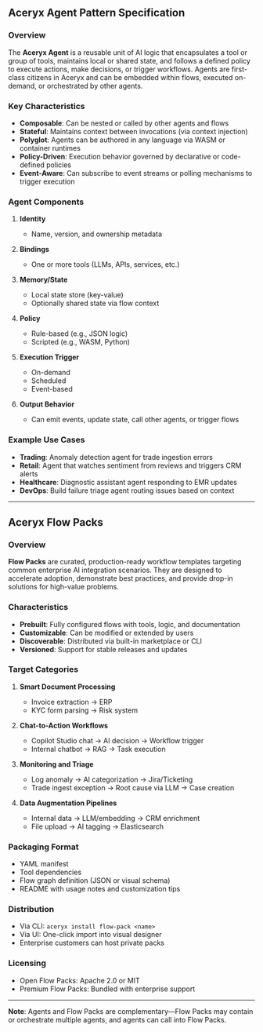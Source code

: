 ## Aceryx Agent Pattern Specification

### Overview

The **Aceryx Agent** is a reusable unit of AI logic that encapsulates a tool or group of tools, maintains local or shared state, and follows a defined policy to execute actions, make decisions, or trigger workflows. Agents are first-class citizens in Aceryx and can be embedded within flows, executed on-demand, or orchestrated by other agents.

### Key Characteristics

* **Composable**: Can be nested or called by other agents and flows
* **Stateful**: Maintains context between invocations (via context injection)
* **Polyglot**: Agents can be authored in any language via WASM or container runtimes
* **Policy-Driven**: Execution behavior governed by declarative or code-defined policies
* **Event-Aware**: Can subscribe to event streams or polling mechanisms to trigger execution

### Agent Components

1. **Identity**

    * Name, version, and ownership metadata
2. **Bindings**

    * One or more tools (LLMs, APIs, services, etc.)
3. **Memory/State**

    * Local state store (key-value)
    * Optionally shared state via flow context
4. **Policy**

    * Rule-based (e.g., JSON logic)
    * Scripted (e.g., WASM, Python)
5. **Execution Trigger**

    * On-demand
    * Scheduled
    * Event-based
6. **Output Behavior**

    * Can emit events, update state, call other agents, or trigger flows

### Example Use Cases

* **Trading**: Anomaly detection agent for trade ingestion errors
* **Retail**: Agent that watches sentiment from reviews and triggers CRM alerts
* **Healthcare**: Diagnostic assistant agent responding to EMR updates
* **DevOps**: Build failure triage agent routing issues based on context

---

## Aceryx Flow Packs

### Overview

**Flow Packs** are curated, production-ready workflow templates targeting common enterprise AI integration scenarios. They are designed to accelerate adoption, demonstrate best practices, and provide drop-in solutions for high-value problems.

### Characteristics

* **Prebuilt**: Fully configured flows with tools, logic, and documentation
* **Customizable**: Can be modified or extended by users
* **Discoverable**: Distributed via built-in marketplace or CLI
* **Versioned**: Support for stable releases and updates

### Target Categories

1. **Smart Document Processing**

    * Invoice extraction → ERP
    * KYC form parsing → Risk system

2. **Chat-to-Action Workflows**

    * Copilot Studio chat → AI decision → Workflow trigger
    * Internal chatbot → RAG → Task execution

3. **Monitoring and Triage**

    * Log anomaly → AI categorization → Jira/Ticketing
    * Trade ingest exception → Root cause via LLM → Case creation

4. **Data Augmentation Pipelines**

    * Internal data → LLM/embedding → CRM enrichment
    * File upload → AI tagging → Elasticsearch

### Packaging Format

* YAML manifest
* Tool dependencies
* Flow graph definition (JSON or visual schema)
* README with usage notes and customization tips

### Distribution

* Via CLI: `aceryx install flow-pack <name>`
* Via UI: One-click import into visual designer
* Enterprise customers can host private packs

### Licensing

* Open Flow Packs: Apache 2.0 or MIT
* Premium Flow Packs: Bundled with enterprise support

---

**Note**: Agents and Flow Packs are complementary—Flow Packs may contain or orchestrate multiple agents, and agents can call into Flow Packs.
